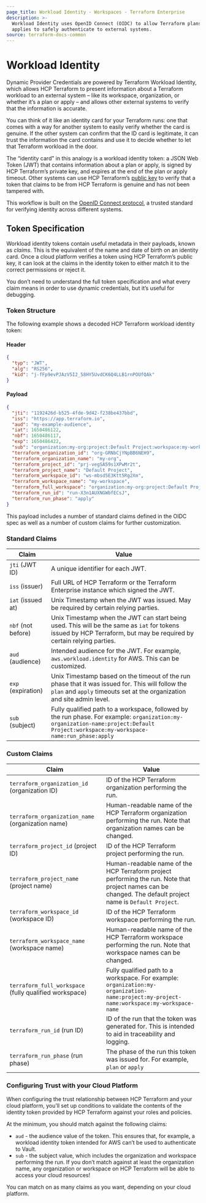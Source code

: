 ```yaml
---
page_title: Workload Identity - Workspaces - Terraform Enterprise
description: >-
  Workload Identity uses OpenID Connect (OIDC) to allow Terraform plans and
  applies to safely authenticate to external systems.
source: terraform-docs-common
---
```


# Workload Identity

Dynamic Provider Credentials are powered by Terraform Workload Identity, which allows HCP Terraform to present information about a Terraform workload to an external system – like its workspace, organization, or whether it’s a plan or apply – and allows other external systems to verify that the information is accurate.

You can think of it like an identity card for your Terraform runs: one that comes with a way for another system to easily verify whether the card is genuine. If the other system can confirm that the ID card is legitimate, it can trust the information the card contains and use it to decide whether to let that Terraform workload in the door.

The “identity card” in this analogy is a workload identity token: a JSON Web Token (JWT) that contains information about a plan or apply, is signed by HCP Terraform’s private key, and expires at the end of the plan or apply timeout. Other systems can use HCP Terraform’s [public key](https://app.terraform.io/.well-known/jwks) to verify that a token that claims to be from HCP Terraform is genuine and has not been tampered with.

This workflow is built on the [OpenID Connect protocol](https://openid.net/connect/), a trusted standard for verifying identity across different systems.

## Token Specification

Workload identity tokens contain useful metadata in their payloads, known as _claims_. This is the equivalent of the name and date of birth on an identity card. Once a cloud platform verifies a token using HCP Terraform’s public key, it can look at the claims in the identity token to either match it to the correct permissions or reject it.

You don’t need to understand the full token specification and what every claim means in order to use dynamic credentials, but it’s useful for debugging.

### Token Structure

The following example shows a decoded HCP Terraform workload identity token:

#### Header

```json
{
  "typ": "JWT",
  "alg": "RS256",
  "kid": "j-fFp9evPJAzV5I2_58HY5UvdCK6Q4LLB1rnPOUfQAk"
}
```

#### Payload

```json
{
  "jti": "1192426d-b525-4fde-9d42-f238be437bbd",
  "iss": "https://app.terraform.io",
  "aud": "my-example-audience",
  "iat": 1650486122,
  "nbf": 1650486117,
  "exp": 1650486422,
  "sub": "organization:my-org:project:Default Project:workspace:my-workspace:run_phase:apply",
  "terraform_organization_id": "org-GRNbCjYNpBB6NEH9",
  "terraform_organization_name": "my-org",
  "terraform_project_id": "prj-vegSA59s1XPwMr2t",
  "terraform_project_name": "Default Project",
  "terraform_workspace_id": "ws-mbsd5E3Ktt5Rg2Xm",
  "terraform_workspace_name": "my-workspace",
  "terraform_full_workspace": "organization:my-org:project:Default Project:workspace:my-workspace",
  "terraform_run_id": "run-X3n1AUXNGWbfECsJ",
  "terraform_run_phase": "apply"
}
```

This payload includes a number of standard claims defined in the OIDC spec as well as a number of custom claims for further customization.

### Standard Claims

| Claim              | Value                                                                                                                                                                                |
| ------------------ | ------------------------------------------------------------------------------------------------------------------------------------------------------------------------------------ |
| `jti` (JWT ID)     | A unique identifier for each JWT.                                                                                                                                                    |
| `iss` (issuer)     | Full URL of HCP Terraform or the Terraform Enterprise instance which signed the JWT.                                                                                                 |
| `iat` (issued at)  | Unix Timestamp when the JWT was issued. May be required by certain relying parties.                                                                                                  |
| `nbf` (not before) | Unix Timestamp when the JWT can start being used. This will be the same as `iat` for tokens issued by HCP Terraform, but may be required by certain relying parties.                 |
| `aud` (audience)   | Intended audience for the JWT. For example, `aws.workload.identity` for AWS. This can be customized.                                                                                 |
| `exp` (expiration) | Unix Timestamp based on the timeout of the run phase that it was issued for. This will follow the `plan` and `apply` timeouts set at the organization and site admin level.          |
| `sub` (subject)    | Fully qualified path to a workspace, followed by the run phase. For example: `organization:my-organization-name:project:Default Project:workspace:my-workspace-name:run_phase:apply` |

### Custom Claims

| Claim                                                  | Value                                                                                                                                                       |
| ------------------------------------------------------ | ----------------------------------------------------------------------------------------------------------------------------------------------------------- |
| `terraform_organization_id` (organization ID)          | ID of the HCP Terraform organization performing the run.                                                                                                    |
| `terraform_organization_name` (organization name)      | Human-readable name of the HCP Terraform organization performing the run. Note that organization names can be changed.                                      |
| `terraform_project_id` (project ID)                    | ID of the HCP Terraform project performing the run.                                                                                                         |
| `terraform_project_name` (project name)                | Human-readable name of the HCP Terraform project performing the run. Note that project names can be changed. The default project name is `Default Project`. |
| `terraform_workspace_id` (workspace ID)                | ID of the HCP Terraform workspace performing the run.                                                                                                       |
| `terraform_workspace_name` (workspace name)            | Human-readable name of the HCP Terraform workspace performing the run. Note that workspace names can be changed.                                            |
| `terraform_full_workspace` (fully qualified workspace) | Fully qualified path to a workspace. For example: `organization:my-organization-name:project:my-project-name:workspace:my-workspace-name`                   |
| `terraform_run_id` (run ID)                            | ID of the run that the token was generated for. This is intended to aid in traceability and logging.                                                        |
| `terraform_run_phase` (run phase)                      | The phase of the run this token was issued for. For example, `plan` or `apply`                                                                              |

### Configuring Trust with your Cloud Platform

When configuring the trust relationship between HCP Terraform and your cloud platform, you’ll set up conditions to validate the contents of the identity token provided by HCP Terraform against your roles and policies.

At the minimum, you should match against the following claims:

-   `aud` - the audience value of the token. This ensures that, for example, a workload identity token intended for AWS can’t be used to authenticate to Vault.
-   `sub` - the subject value, which includes the organization and workspace performing the run. If you don’t match against at least the organization name, any organization or workspace on HCP Terraform will be able to access your cloud resources!

You can match on as many claims as you want, depending on your cloud platform.
